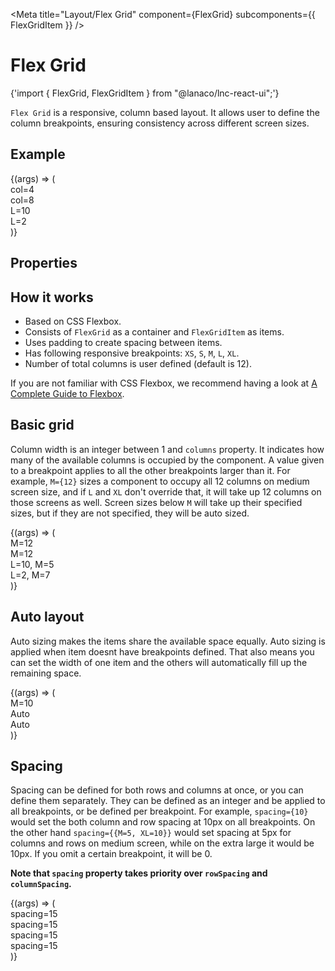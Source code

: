 
<Meta
  title="Layout/Flex Grid"
  component={FlexGrid}
  subcomponents={{ FlexGridItem }}
/>

# Flex Grid

<SyntaxHighlighter language="jsx" style={nord}>
  {'import { FlexGrid, FlexGridItem } from "@lanaco/lnc-react-ui";'}
</SyntaxHighlighter>

`Flex Grid` is a responsive, column based layout. It allows user to define the column breakpoints, ensuring consistency across different screen sizes.

## Example

<Canvas>
  <Story name="Default" args={{ spacing: 5 }}>
    {(args) => (
      <FlexGrid {...args}>
        <FlexGridItem col={4}>
          <div
            style={{
              backgroundColor: "#3284CB",
              color: "white",
              textAlign: "center",
            }}
          >
            col=4
          </div>
        </FlexGridItem>
        <FlexGridItem col={8}>
          <div
            style={{
              backgroundColor: "#3284CB",
              color: "white",
              textAlign: "center",
            }}
          >
            col=8
          </div>
        </FlexGridItem>
        <FlexGridItem L={10}>
          <div
            style={{
              backgroundColor: "#3284CB",
              color: "white",
              textAlign: "center",
            }}
          >
            L=10
          </div>
        </FlexGridItem>
        <FlexGridItem L={2}>
          <div
            style={{
              backgroundColor: "#3284CB",
              color: "white",
              textAlign: "center",
            }}
          >
            L=2
          </div>
        </FlexGridItem>
      </FlexGrid>
    )}
  </Story>
</Canvas>

## Properties

<ArgsTable story="Default" />

## How it works

- Based on CSS Flexbox.
- Consists of `FlexGrid` as a container and `FlexGridItem` as items.
- Uses padding to create spacing between items.
- Has following responsive breakpoints: `XS`, `S`, `M`, `L`, `XL`.
- Number of total columns is user defined (default is 12).

If you are not familiar with CSS Flexbox, we recommend having a look at [A Complete Guide to Flexbox](https://css-tricks.com/snippets/css/a-guide-to-flexbox/).

## Basic grid

Column width is an integer between 1 and `columns` property. It indicates how many of the available columns is occupied by the component.
A value given to a breakpoint applies to all the other breakpoints larger than it.
For example, `M={12}` sizes a component to occupy all 12 columns on medium screen size, and if `L` and `XL` don't override that, it will take up 12 columns on those screens as well.
Screen sizes below `M` will take up their specified sizes, but if they are not specified, they will be auto sized.

<Canvas>
  <Story name="Basic grid" args={{ spacing: 5 }}>
    {(args) => (
      <FlexGrid {...args}>
        <FlexGridItem M={12}>
          <div
            style={{
              backgroundColor: "#3284CB",
              color: "white",
              textAlign: "center",
            }}
          >
            M=12
          </div>
        </FlexGridItem>
        <FlexGridItem M={12}>
          <div
            style={{
              backgroundColor: "#3284CB",
              color: "white",
              textAlign: "center",
            }}
          >
            M=12
          </div>
        </FlexGridItem>
        <FlexGridItem L={10} M={5}>
          <div
            style={{
              backgroundColor: "#3284CB",
              color: "white",
              textAlign: "center",
            }}
          >
            L=10, M=5
          </div>
        </FlexGridItem>
        <FlexGridItem L={2} M={7}>
          <div
            style={{
              backgroundColor: "#3284CB",
              color: "white",
              textAlign: "center",
            }}
          >
            L=2, M=7
          </div>
        </FlexGridItem>
      </FlexGrid>
    )}
  </Story>
</Canvas>

## Auto layout

Auto sizing makes the items share the available space equally. Auto sizing is applied when item doesnt have breakpoints defined.
That also means you can set the width of one item and the others will automatically fill up the remaining space.

<Canvas>
  <Story name="Auto size" args={{ spacing: 5 }}>
    {(args) => (
      <FlexGrid {...args}>
        <FlexGridItem M={10}>
          <div
            style={{
              backgroundColor: "#3284CB",
              color: "white",
              textAlign: "center",
            }}
          >
            M=10
          </div>
        </FlexGridItem>
        <FlexGridItem>
          <div
            style={{
              backgroundColor: "#3284CB",
              color: "white",
              textAlign: "center",
            }}
          >
            Auto
          </div>
        </FlexGridItem>
        <FlexGridItem>
          <div
            style={{
              backgroundColor: "#3284CB",
              color: "white",
              textAlign: "center",
            }}
          >
            Auto
          </div>
        </FlexGridItem>
      </FlexGrid>
    )}
  </Story>
</Canvas>

## Spacing

Spacing can be defined for both rows and columns at once, or you can define them separately. They can be defined as an integer and be applied to all breakpoints,
or be defined per breakpoint. For example, `spacing={10}` would set the both column and row spacing at 10px on all breakpoints. On the other hand `spacing={{M=5, XL=10}}`
would set spacing at 5px for columns and rows on medium screen, while on the extra large it would be 10px. If you omit a certain breakpoint, it will be 0.

**Note that `spacing` property takes priority over `rowSpacing` and `columnSpacing`.**

<Canvas>
  <Story name="Spacing" args={{}}>
    {(args) => (
      <FlexGrid {...args} spacing={15}>
        <FlexGridItem>
          <div
            style={{
              backgroundColor: "#3284CB",
              color: "white",
              textAlign: "center",
            }}
          >
            spacing=15
          </div>
        </FlexGridItem>
        <FlexGridItem>
          <div
            style={{
              backgroundColor: "#3284CB",
              color: "white",
              textAlign: "center",
            }}
          >
            spacing=15
          </div>
        </FlexGridItem>
        <FlexGridItem>
          <div
            style={{
              backgroundColor: "#3284CB",
              color: "white",
              textAlign: "center",
            }}
          >
            spacing=15
          </div>
        </FlexGridItem>
        <FlexGridItem col={12}>
          <div
            style={{
              backgroundColor: "#3284CB",
              color: "white",
              textAlign: "center",
            }}
          >
            spacing=15
          </div>
        </FlexGridItem>
      </FlexGrid>
    )}
  </Story>
</Canvas>
